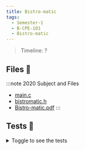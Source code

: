 ```yaml
---
title: Bistro-matic
tags:
  - Semester-1
  - B-CPE-101
  - Bistro-matic
---
```

> Timeline: ?


## Files 📂

:::note 2020 Subject and Files
- [main.c](https://github.com/Studio-17/Epitech-Subjects/raw/main/Semester-1/B-CPE-101/Bistro-matic/main.c)
- [bistromatic.h](https://github.com/Studio-17/Epitech-Subjects/raw/main/Semester-1/B-CPE-101/Bistro-matic/bistromatic.h)
- [Bistro-matic.pdf](https://github.com/Studio-17/Epitech-Subjects/raw/main/Semester-1/B-CPE-101/Bistro-matic/Bistro-matic.pdf)
:::

## Tests 🤖
<details>
  <summary>Toggle to see the tests</summary>
  <div>
Yo
  </div>
</details>

